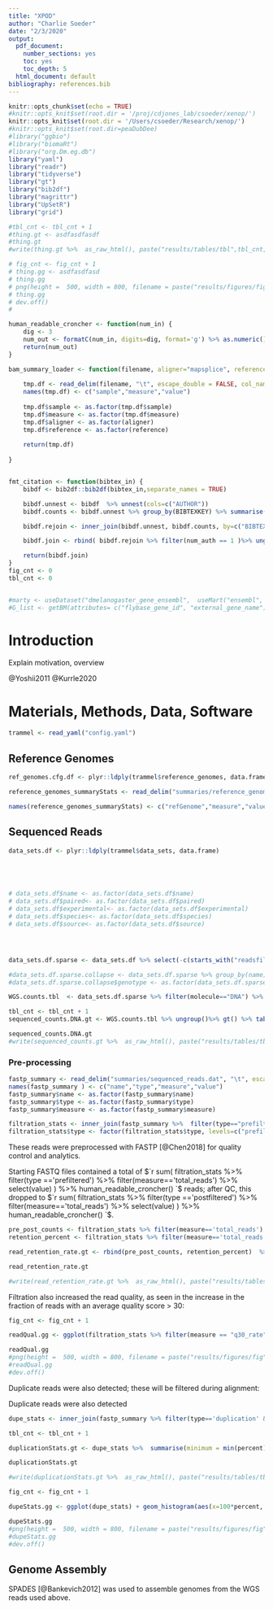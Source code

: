 ```yaml
---
title: "XPOD"
author: "Charlie Soeder"
date: "2/3/2020"
output:
  pdf_document: 
    number_sections: yes
    toc: yes
    toc_depth: 5
  html_document: default
bibliography: references.bib
---
```




```r
knitr::opts_chunk$set(echo = TRUE)
#knitr::opts_knit$set(root.dir = '/proj/cdjones_lab/csoeder/xenop/')
knitr::opts_knit$set(root.dir = '/Users/csoeder/Research/xenop/')
#knitr::opts_knit$set(root.dir=peaDubDee)
#library("ggbio")
#library("biomaRt")
#library("org.Dm.eg.db")
library("yaml")
library("readr")
library("tidyverse")
library("gt")
library("bib2df")
library("magrittr")
library("UpSetR")
library("grid")

```



```r


#tbl_cnt <- tbl_cnt + 1
#thing.gt <- asdfasdfasdf
#thing.gt
#write(thing.gt %>%  as_raw_html(), paste("results/tables/tbl",tbl_cnt,"_thing.html", sep=""))


```

```r


# fig_cnt <- fig_cnt + 1
# thing.gg <- asdfasdfasd
# thing.gg
# png(height =  500, width = 800, filename = paste("results/figures/fig",fig_cnt,"_ong.png", sep=""))
# thing.gg
# dev.off()
# 

```



```r

human_readable_croncher <- function(num_in) {
	dig <- 3
	num_out <- formatC(num_in, digits=dig, format='g') %>% as.numeric() %>% sitools::f2si()
	return(num_out)
}

bam_summary_loader <- function(filename, aligner="mapsplice", reference='dm6'){
	
	tmp.df <- read_delim(filename, "\t", escape_double = FALSE, col_names = FALSE, trim_ws = TRUE)
	names(tmp.df) <- c("sample","measure","value")
	
	tmp.df$sample <- as.factor(tmp.df$sample)
	tmp.df$measure <- as.factor(tmp.df$measure)
	tmp.df$aligner <- as.factor(aligner)
	tmp.df$reference <- as.factor(reference)
	
	return(tmp.df)
	
}


fmt_citation <- function(bibtex_in) {
	bibdf <- bib2df::bib2df(bibtex_in,separate_names = TRUE)

	bibdf.unnest <- bibdf  %>% unnest(cols=c("AUTHOR"))
	bibdf.counts <- bibdf.unnest %>% group_by(BIBTEXKEY) %>% summarise(num_auth = n())

	bibdf.rejoin <- inner_join(bibdf.unnest, bibdf.counts, by=c("BIBTEXKEY"="BIBTEXKEY"))

	bibdf.join <- rbind( bibdf.rejoin %>% filter(num_auth == 1 )%>% ungroup() %>% select(c("BIBTEXKEY", "full_name", "YEAR")),bibdf.rejoin %>% filter(num_auth == 2 ) %>% group_by(BIBTEXKEY) %>% mutate(full_name =paste0(full_name, collapse = " & ")) %>% ungroup() %>% select(c("BIBTEXKEY","full_name", "YEAR")),bibdf.rejoin %>% filter(num_auth > 2 )%>% group_by(BIBTEXKEY) %>% summarise(first_auth = head(full_name, 1), full_name=paste(first_auth, "et al. "), YEAR=unique(YEAR)) %>% ungroup() %>% select(c("BIBTEXKEY","full_name", "YEAR"))) %>% ungroup() %>% mutate(cite = paste(full_name, YEAR, sep = " "))  %>% select(c(BIBTEXKEY, cite)) %>%  unique()# %>% group_by(BIBTEXKEY) %>% summarise(citation = paste0(cite, collapse = "; ")) %>% ungroup()

	return(bibdf.join)
}
fig_cnt <- 0
tbl_cnt <- 0


#marty <- useDataset("dmelanogaster_gene_ensembl",  useMart("ensembl",  host = "useast.ensembl.org") )
#G_list <- getBM(attributes= c("flybase_gene_id", "external_gene_name"), mart= marty) 
```


# Introduction

Explain motivation, overview

@Yoshii2011
@Kurrle2020


# Materials, Methods, Data, Software

```r

trammel <- read_yaml("config.yaml")

```

## Reference Genomes
```r
ref_genomes.cfg.df <- plyr::ldply(trammel$reference_genomes, data.frame)

reference_genomes_summaryStats <- read_delim("summaries/reference_genomes.summary", "\t", escape_double = FALSE, col_names = FALSE, trim_ws = TRUE)

names(reference_genomes_summaryStats) <- c("refGenome","measure","value")
```





## Sequenced Reads

```r
data_sets.df <- plyr::ldply(trammel$data_sets, data.frame)





# data_sets.df$name <- as.factor(data_sets.df$name)
# data_sets.df$paired<- as.factor(data_sets.df$paired)
# data_sets.df$experimental<- as.factor(data_sets.df$experimental)
# data_sets.df$species<- as.factor(data_sets.df$species)
# data_sets.df$source<- as.factor(data_sets.df$source)




data_sets.df.sparse <- data_sets.df %>% select(-c(starts_with("readsfile"), "SRA", "path")) %>% filter(subgroups=="all") %>% distinct() 

#data_sets.df.sparse.collapse <- data_sets.df.sparse %>% group_by(name) %>%  mutate(genotype = paste0(as.character(genotype), collapse = "," ))  %>% distinct()
#data_sets.df.sparse.collapse$genotype <- as.factor(data_sets.df.sparse.collapse$genotype)

WGS.counts.tbl  <- data_sets.df.sparse %>% filter(molecule=="DNA") %>% group_by(species, sex) %>% summarise(sample_count=n())


```

```r


tbl_cnt <- tbl_cnt + 1
sequenced_counts.DNA.gt <- WGS.counts.tbl %>% ungroup()%>% gt() %>% tab_header(title=paste("Table ",tbl_cnt, ". WGS Samples Downloaded from NCBI", sep = ""), subtitle="counts by species") %>%   fmt_number(columns = vars(sample_count),suffixing = TRUE, decimals=0) %>% cols_label( sample_count="number sequenced")

sequenced_counts.DNA.gt
#write(sequenced_counts.gt %>%  as_raw_html(), paste("results/tables/tbl",tbl_cnt,"_sequencedSampleCount.html", sep=""))


```




### Pre-processing

```r
fastp_summary <- read_delim("summaries/sequenced_reads.dat", "\t", escape_double = FALSE, col_names = FALSE, trim_ws = TRUE)
names(fastp_summary ) <- c("name","type","measure","value")
fastp_summary$name <- as.factor(fastp_summary$name)
fastp_summary$type <- as.factor(fastp_summary$type)
fastp_summary$measure <- as.factor(fastp_summary$measure)
```

```r
filtration_stats <- inner_join(fastp_summary %>%  filter(type=="prefiltered" | type == 'postfiltered'), data_sets.df.sparse, by=c("name"="name"))
filtration_stats$type <- factor(filtration_stats$type, levels=c("prefiltered", "postfiltered"))
```

These reads were preprocessed with FASTP [@Chen2018] for quality control and analytics. 

Starting FASTQ files contained a total of  $`r sum( filtration_stats %>% filter(type =='prefiltered') %>%  filter(measure=='total_reads') %>% select(value) ) %>% human_readable_croncher() `$ reads; after QC, this dropped to $`r sum( filtration_stats %>% filter(type =='postfiltered') %>%  filter(measure=='total_reads') %>% select(value) ) %>% human_readable_croncher() `$. 

```r
pre_post_counts <- filtration_stats %>% filter(measure=='total_reads') %>%  group_by(type)  %>%  summarise(minimum = min(value), average=mean(value) , maximum = max(value)) 
retention_percent <- filtration_stats %>% filter(measure=='total_reads') %>% select(c(name,type,value)) %>%  spread(type,value) %>% mutate(retention=100*postfiltered/prefiltered) %>%  summarise(type='percent retention', minimum = min(retention), average=mean(retention) , maximum = max(retention))
```

```r

read_retention_rate.gt <- rbind(pre_post_counts, retention_percent)  %>% gt() %>% tab_header(title=paste("Table ",tbl_cnt, ". Read Retention Rate during Preprocessing", sep = ""), subtitle= md("&nbsp;")) %>%  fmt_number(columns = vars(minimum, average,maximum),rows = type!="percent_retention",suffixing = TRUE, decimals=0) %>% fmt_percent(columns = vars(minimum, average,maximum),rows = type=="percent_retention", decimals=1) %>% cols_label(type=" ") 

read_retention_rate.gt

#write(read_retention_rate.gt %>%  as_raw_html(), paste("results/tables/tbl",tbl_cnt,"_readRetentionRatePreprocessing.html", sep=""))

```

Filtration also increased the read quality, as seen in the increase in the fraction of reads with an average quality score > 30:

```r
fig_cnt <- fig_cnt + 1

readQual.gg <- ggplot(filtration_stats %>% filter(measure == "q30_rate")) + geom_line(aes(group=name, x=type,y=100*value)) +  geom_point(aes(x=type, y = 100*value, color=species, shape=sex)) + labs(title = paste("Figure ",fig_cnt, ". Percent of Reads with a mean QUAL > 30", sep = ""), y="Percent QUAL > 30", x="") + theme_bw() #+ geom_text(data= . %>% filter(type=="postfiltered") %>% filter(value<0.97), aes(type,100*value,label=name))

readQual.gg
#png(height =  500, width = 800, filename = paste("results/figures/fig",fig_cnt,"_readQualityThruProcessing.png", sep=""))
#readQual.gg
#dev.off()


```

Duplicate reads were also detected; these will be filtered during alignment:

Duplicate reads were also detected

```r
dupe_stats <- inner_join(fastp_summary %>% filter(type=='duplication' & measure =='rate') %>%  mutate(percent=value) %>% select(c(name,percent)), data_sets.df.sparse, by=c("name"="name"))
```

```r
tbl_cnt <- tbl_cnt + 1

duplicationStats.gt <- dupe_stats %>%  summarise(minimum = min(percent), average=mean(percent), median=median(percent) , maximum = max(percent)) %>% gt() %>% tab_header(title=paste("Table ",tbl_cnt, ". Percentage Duplication", sep = ""), subtitle="FASTP estimate") %>% fmt_percent(columns=vars(minimum,median,average,maximum), decimals=1, ) #kable(caption="Percentage Duplication",digits=1)

duplicationStats.gt

#write(duplicationStats.gt %>%  as_raw_html(), paste("results/tables/tbl",tbl_cnt,"_duplicationStats.html", sep=""))

```


```r
fig_cnt <- fig_cnt + 1

dupeStats.gg <- ggplot(dupe_stats) + geom_histogram(aes(x=100*percent, fill=species), bins=15) + labs(title=paste("Figure ",fig_cnt, ". Duplication Histogram (FASTP estimate)", sep = ""), x="Read Duplication Rate (percent)", y="Number Samples") + theme_bw()

dupeStats.gg
#png(height =  500, width = 800, filename = paste("results/figures/fig",fig_cnt,"_readDuplicationRate.png", sep=""))
#dupeStats.gg
#dev.off()


```

## Genome Assembly

SPADES [@Bankevich2012] was used to assemble genomes from the WGS reads used above. 





























